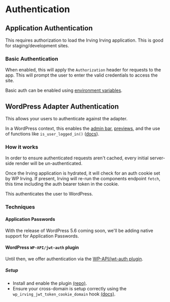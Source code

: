 <Meta title="Features/Authentication" />

# Authentication

## Application Authentication
This requires authorization to load the Irving Irving application. This is good for staging/development sites.

### Basic Authentication
When enabled, this will apply the `Authorization` header for requests to the app. This will prompt the user to enter the valid credentials to access the site.

Basic auth can be enabled using [environment variables](?path=/docs/configuration-environment-variables--page#basic-auth).

## WordPress Adapter Authentication
This allows your users to authenticate against the adapter.

In a WordPress context, this enables the [admin bar](), [previews](), and the use of functions like `is_user_logged_in()` ([docs](https://developer.wordpress.org/reference/functions/is_user_logged_in/)).

### How it works
In order to ensure authenticated requests aren't cached, every initial server-side render will be un-authenticated.

Once the Irving application is hydrated, it will check for an auth cookie set by WP Irving. If present, Irving will re-run the components endpoint `fetch`, this time including the auth bearer token in the cookie.

This authenticates the user to WordPress.

### Techniques

#### Application Passwords
With the release of WordPress 5.6 coming soon, we'll be adding native support for Application Passwords.

#### WordPress `WP-API/jwt-auth` plugin
Until then, we offer authentication via the [WP-API/jwt-auth plugin](https://github.com/WP-API/jwt-auth/).

##### Setup
* Install and enable the plugin [(repo)](https://github.com/WP-API/jwt-auth/).
* Ensure your cross-domain is setup correctly using the `wp_irving_jwt_token_cookie_domain` hook [(docs)](?path=/docs/configuration-wordpress--page#jwt-token-cookie-domain).
